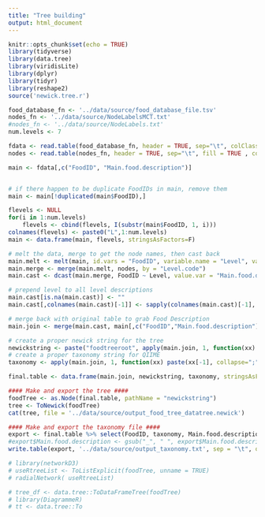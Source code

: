 ```yaml
---
title: "Tree building"
output: html_document
---
```


```r
knitr::opts_chunk$set(echo = TRUE)
library(tidyverse)
library(data.tree)
library(viridisLite)
library(dplyr)
library(tidyr)
library(reshape2)
source('newick.tree.r')
```

```r
food_database_fn <- '../data/source/food_database_file.tsv'
nodes_fn <- '../data/source/NodeLabelsMCT.txt'
#nodes_fn <- '../data/source/NodeLabels.txt'
num.levels <- 7
```

```r

fdata <- read.table(food_database_fn, header = TRUE, sep="\t", colClasses="character", fill = TRUE , quote="", strip.white=T)
nodes <- read.table(nodes_fn, header = TRUE, sep="\t", fill = TRUE , colClasses="character")

main <- fdata[,c("FoodID", "Main.food.description")]


# if there happen to be duplicate FoodIDs in main, remove them
main <- main[!duplicated(main$FoodID),]

flevels <- NULL
for(i in 1:num.levels)
    flevels <- cbind(flevels, I(substr(main$FoodID, 1, i)))
colnames(flevels) <- paste0("L",1:num.levels)
main <- data.frame(main, flevels, stringsAsFactors=F)
```

```r
# melt the data, merge to get the node names, then cast back
main.melt <- melt(main, id.vars = "FoodID", variable.name = "Level", value.name = "Level.code")
main.merge <- merge(main.melt, nodes, by = "Level.code")
main.cast <- dcast(main.merge, FoodID ~ Level, value.var = "Main.food.description")

# prepend level to all level descriptions
main.cast[is.na(main.cast)] <- ""
main.cast[,colnames(main.cast)[-1]] <- sapply(colnames(main.cast)[-1], function(colname) paste(colname, main.cast[,colname], sep="_"))

# merge back with original table to grab Food Description
main.join <- merge(main.cast, main[,c("FoodID","Main.food.description")], by="FoodID")
```

```r
# create a proper newick string for the tree
newickstring <- paste("foodtreeroot", apply(main.join, 1, function(xx) paste(xx[-1], collapse="/")), sep="/")
# create a proper taxonomy string for QIIME
taxonomy <- apply(main.join, 1, function(xx) paste(xx[-1], collapse=";"))

final.table <- data.frame(main.join, newickstring, taxonomy, stringsAsFactors=F)

#### Make and export the tree ####
foodTree <- as.Node(final.table, pathName = "newickstring")
tree <- ToNewick(foodTree)
cat(tree, file = '../data/source/output_food_tree_datatree.newick')

#### Make and export the taxonomy file ####
export <- final.table %>% select(FoodID, taxonomy, Main.food.description)
#export$Main.food.description <- gsub("_", " ", export$Main.food.description)
write.table(export, '../data/source/output_taxonomy.txt', sep = "\t", quote = FALSE, row.names = FALSE)
```

```r
# library(networkD3)
# useRtreeList <- ToListExplicit(foodTree, unname = TRUE)
# radialNetwork( useRtreeList)
```



```r
# tree_df <- data.tree::ToDataFrameTree(foodTree)
# library(DiagrammeR)
# tt <- data.tree::To

```

